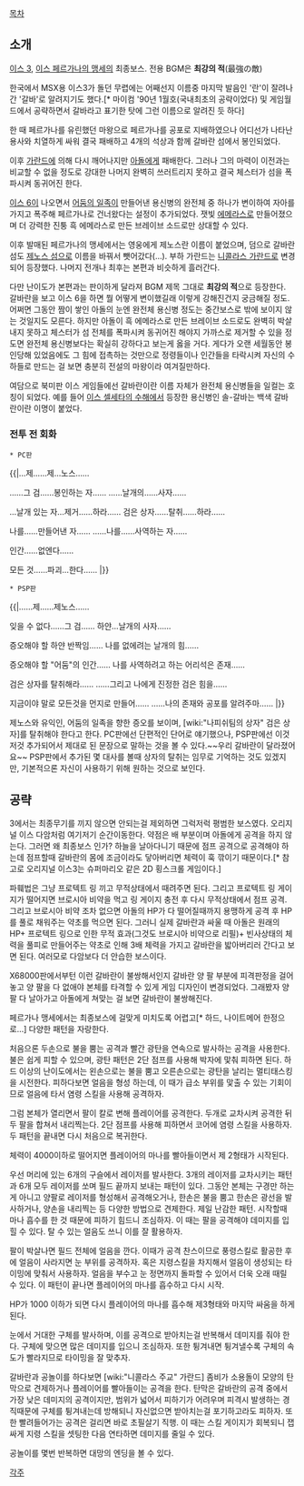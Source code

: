 [[목차]]

== 소개 ==
[[이스 3]], [[이스 페르가나의 맹세]]의 최종보스. 전용 BGM은 '''최강의 적'''(最強の敵)

한국에서 MSX용 이스3가 돌던 무렵에는 어째선지 이름중 마지막 발음인 '란'이 잘려나간 '갈바'로 알려지기도 했다.[* 마이컴 '90년 1월호(국내최초의 공략이었다) 및 게임월드에서 공략하면서 갈바라고 표기한 탓에 그런 이름으로 알려진 듯 하다] 

한 때 페르가나를 유린했던 마왕으로 페르가나를 공포로 지배하였으나 어디선가 나타난 용사와 치열하게 싸워 결국 패배하고 4개의 석상과 함께 갈바란 섬에서 봉인되었다.

이후 [[가란드]]에 의해 다시 깨어나지만 [[아돌]]에게 패배한다. 그러나 그의 마력이 이전과는 비교할 수 없을 정도로 강대한 나머지 완벽히 쓰러트리지 못하고 결국 체스터가 섬을 폭파시켜 동귀어진 한다.

[[이스 6]]이 나오면서 [[어둠의 일족]]이 만들어낸 용신병의 완전체 중 하나가 변이하여 자아를 가지고 폭주해 페르가나로 건너왔다는 설정이 추가되었다. 잿빛 [[에메라스]]로 만들어졌으며 더 강력한 진퉁 흑 에메라스로 만든 브레이브 소드로만 상대할 수 있다.

이후 발매된 페르가나의 맹세에서는 영웅에게 제노스란 이름이 붙었으며, 덤으로 갈바란 섬도 [[제노스 섬]]으로 이름을 바꿔서 뺏어갔다(…). 부하 가란드는 [[니콜라스 가란드]]로 변경되어 등장했다. 나머지 전개나 최후는 본편과 비슷하게 흘러간다.

다만 난이도가 본편과는 판이하게 달라져 BGM 제목 그대로 '''최강의 적'''으로 등장한다. 갈바란을 보고 이스 6을 하면 뭘 어떻게 변이했길래 이렇게 강해진건지 궁금해질 정도. 어쩌면 그동안 짬이 쌓인 아돌의 눈엔 완전체 용신병 정도는 중간보스로 밖에 보이지 않는 것일지도 모른다. 하지만 아돌이 흑 에메라스로 만든 브레이브 소드로도 완벽히 박살내지 못하고 체스터가 섬 전체를 폭파시켜 동귀어진 해야지 가까스로 제거할 수 있을 정도면 완전체 용신병보다는 확실히 강하다고 보는게 옳을 거다. 게다가 오랜 세월동안 봉인당해 있었음에도 그 힘에 접촉하는 것만으로 정령들이나 인간들을 타락시켜 자신의 수하들로 만드는 걸 보면 충분히 전설의 마왕이라 여겨질만하다. 

여담으로 북미판 이스 게임들에선 갈바란이란 이름 자체가 완전체 용신병들을 일컬는 호칭이 되었다. 예를 들어 [[이스 셀세타의 수해]]에서 등장한 용신병인 솔-갈바는 백색 갈바란이란 이명이 붙었다. 

=== 전투 전 회화 ===
 * PC판
{{|…제……제…노스……

……그 검……봉인하는 자……
……날개의……사자……

…날개 있는 자…제거……하라……
검은 상자……탈취……하라……

나를……만들어낸 자……
……나를……사역하는 자……

인간……없엔다……

모든 것……파괴…한다…… |}}

 * PSP판
{{|……제……제노스……

잊을 수 없다……그 검……
하얀…날개의 사자……

증오해야 할 하얀 반짝임……
나를 없에려는 날개의 힘……

증오해야 할 "어둠"의 인간……
나를 사역하려고 하는 어리석은 존재……

검은 상자를 탈취해라……
……그리고 나에게 진정한 검은 힘을……

지금이야 말로 모든것을 먼지로 만들어……
……나의 존재와 공포를 알려주마…… |}}

제노스와 유익인, 어둠의 일족을 향한 증오를 보이며, [wiki:"나피쉬팀의 상자" 검은 상자]를 탈취해야 한다고 한다. PC판에선 단편적인 단어로 얘기했으나, PSP판에선 이것저것 추가되어서 제대로 된 문장으로 말하는 것을 볼 수 있다.~~우리 갈바란이 달라졌어요~~ PSP판에서 추가된 몇 대사를 볼때 상자의 탈취는 임무로 기억하는 것도 있겠지만, 기본적으론 자신이 사용하기 위해 원하는 것으로 보인다.

== 공략 ==
3에서는 최종무기를 끼지 않으면 안되는걸 제외하면 그럭저럭 평범한 보스였다. 오리지널 이스 다암처럼 여기저기 순간이동한다. 약점은 배 부분이며 아돌에게 공격을 하지 않는다. 그러면 왜 최종보스 인가? 하늘을 날아다니기 때문에 점프 공격으로 공격해야 하는데 점프할때 갈바란의 몸에 조금이라도 닿아버리면 체력이 훅 깎이기 때문이다.[* 참고로 오리지널 이스3는 슈퍼마리오 같은 2D 횡스크롤 게임이다.]

파훼법은 그냥 프로텍트 링 끼고 무적상태에서 때려주면 된다. 그리고 프로텍트 링 게이지가 떨어지면 브로시아 비약을 먹고 링 게이지 충전 후 다시 무적상태에서 점프 공격. 그리고 브로시아 비약 조차 없으면 아돌의 HP가 다 떨어질때까지 용맹하게 공격 후 HP를 풀로 채워주는 약초를 먹으면 된다. 그러니 실제 갈바란과 싸울 때 아돌은 원래의 HP+ 프로텍트 링으로 인한 무적 효과(그것도 브로시아 비약으로 리필)+ 빈사상태의 체력을 풀피로 만들어주는 약초로 인해 3배 체력을 가지고 갈바란을 밟아버리러 간다고 보면 된다. 여러모로 다암보다 더 안습한 보스이다.

X68000판에서부턴 이런 갈바란이 불쌍해서인지 갈바란 양 팔 부분에 피격판정을 걸어놓고 양 팔을 다 없애야 본체를 타격할 수 있게 게임 디자인이 변경되었다. 그래봤자 양 팔 다 날아가고 아돌에게 쳐맞는 걸 보면 갈바란이 불쌍해진다.

페르가나 맹세에서는 최종보스에 걸맞게 미치도록 어렵고[* 하드, 나이트메어 한정으로...] 다양한 패턴을 자랑한다.

처음으론 두손으로 불을 뿜는 공격과 빨간 광탄을 연속으로 발사하는 공격을 사용한다. 불은 쉽게 피할 수 있으며, 광탄 패턴은 2단 점프를 사용해 박자에 맟춰 피하면 된다. 하드 이상의 난이도에서는 왼손으로는 불을 뿜고 오른손으로는 광탄을 날리는 멀티태스킹을 시전한다.
피하다보면 얼음을 형성 하는데, 이 때가 급소 부위를 맟출 수 있는 기회이므로 얼음에 타서 염령 스킬을 사용해 공격하자.

그럼 본체가 열리면서 팔이 칼로 변해 플레이어를 공격한다. 두개로 교차시켜 공격한 뒤 두 팔을 합쳐서 내리찍는다. 2단 점프를 사용해 피하면서 코어에 염령 스킬을 사용하자. 두 패턴을 끝내면 다시 처음으로 복귀한다.

체력이 4000이하로 떨어지면 플레이어의 마나를 빨아들이면서 제 2형태가 시작된다.

우선 머리에 있는 6개의 구슬에서 레이저를 발사한다. 3개의 레이저를 교차시키는 패턴과 6개 모두 레이저를 쏘며 필드 끝까지 보내는 패턴이 있다. 그동안 본체는 구경만 하는게 아니고 양팔로 레이저를 형성해서 공격해오거나, 한손은 불을 뿜고 한손은 광선을 발사하거나, 양손을 내리찍는 등 다양한 방법으로 견제한다. 제일 난감한 패턴. 시작할때 마나 흡수를 한 것 때문에 피하기 힘드니 조심하자. 이 때는 팔을 공격해야 데미지를 입힐 수 있다. 탈 수 있는 얼음도 쓰니 이를 잘 활용하자.

팔이 박살나면 필드 전체에 얼음을 깐다. 이때가 공격 찬스이므로 풍령스킬로 활공한 후에 얼음이 사라지면 눈 부위를 공격하자. 혹은 지령스킬을 차지해서 얼음이 생성되는 타이밍에 맞춰서 사용하자. 얼음을 부수고 눈 정면까지 돌파할 수 있어서 더욱 오래 때릴 수 있다. 이 패턴이 끝나면 플레이어의 마나를 흡수하고 다시 시작.

HP가 1000 이하가 되면 다시 플레이어의 마나를 흡수해 제3형태와 마지막 싸움을 하게 된다.

눈에서 거대한 구체를 발사하며, 이를 공격으로 받아치는걸 반복해서 데미지를 줘야 한다. 구체에 맞으면 많은 데미지를 입으니 조심하자. 또한 튕겨내면 튕겨낼수록 구체의 속도가 빨라지므로 타이밍을 잘 맞추자. 

갈바란과 공놀이를 하다보면 [wiki:"니콜라스 주교" 가란드] 좀비가 소용돌이 모양의 탄막으로 견제하거나 플레이어를 빨아들이는 공격을 한다. 탄막은 갈바란의 공격 중에서 가장 낮은 데미지의 공격이지만, 범위가 넓어서 피하기가 어려우며 피격시 발생하는 경직때문에 구체를 튕겨내는데 방해되니 자신없으면 받아치는걸 포기하고라도 피하자. 또한 빨려들어가는 공격은 걸리면 바로 초필살기 직행. 이 때는 스킬 게이지가 회복되니 잽싸게 지령 스킬을 셋팅한 다음 연타하면 데미지를 줄일 수 있다.

공놀이를 몇번 반복하면 대망의 엔딩을 볼 수 있다.

[[각주]]
